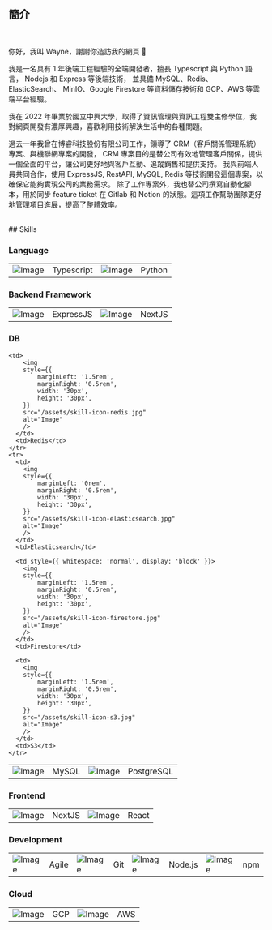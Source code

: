 ## 簡介

<br />
<div style={{textIndent: "2em"}}>

你好，我叫 Wayne，謝謝你造訪我的網頁 👋

我是一名具有 1 年後端工程經驗的全端開發者，擅長 Typescript 與 Python 語言， Nodejs 和 Express 等後端技術，
並具備 MySQL、Redis、ElasticSearch、 MinIO、Google Firestore 等資料儲存技術和 GCP、AWS 等雲端平台經驗。

我在 2022 年畢業於國立中興大學，取得了資訊管理與資訊工程雙主修學位，我對網頁開發有濃厚興趣，喜歡利用技術解決生活中的各種問題。

過去一年我曾在博睿科技股份有限公司工作，領導了 CRM（客戶關係管理系統）專案、與機聯網專案的開發，
CRM 專案目的是替公司有效地管理客戶關係，提供一個全面的平台，讓公司更好地與客戶互動、追蹤銷售和提供支持。
我與前端人員共同合作，使用 ExpressJS, RestAPI, MySQL, Redis 等技術開發這個專案，以確保它能夠實現公司的業務需求。
除了工作專案外，我也替公司撰寫自動化腳本，用於同步 feature ticket 在 Gitlab 和 Notion 的狀態。這項工作幫助團隊更好地管理項目進展，提高了整體效率。

</div>
<br />
## Skills

### Language

<table>
  <tbody>
    <tr>
      <td>
        <img
        style={{
            marginLeft: '0rem',
            marginRight: '0.5rem',
            width: '30px',
            height: '30px',
        }}
        src="/assets/skill-icon-typescript.jpg"
        alt="Image"
        />
      </td>
      <td>Typescript</td>
            <td>
        <img
        style={{
            marginLeft: '1.5rem',
            marginRight: '0.5rem',
            width: '30px',
            height: '30px',
        }}
        src="/assets/skill-icon-python.jpg"
        alt="Image"
        />
      </td>
      <td>Python</td>
    </tr>

  </tbody>
</table>

### Backend Framework

<table>
  <tbody>
    <tr>
      <td>
        <img
        style={{
            marginLeft: '0rem',
            marginRight: '0.5rem',
            width: '30px',
            height: '30px',
        }}
        src="/assets/skill-icon-expressjs.jpg"
        alt="Image"
        />
      </td>
      <td>ExpressJS</td>
            <td>
        <img
        style={{
            marginLeft: '1.5rem',
            marginRight: '0.5rem',
            width: '30px',
            height: '30px',
        }}
        src="/assets/skill-icon-nextjs.jpg"
        alt="Image"
        />
      </td>
      <td>NextJS</td>
    </tr>

  </tbody>
</table>

### DB

<div style={{ overflowX: 'auto' }}><table>
  <tbody>
    <tr>
      <td style={{ whiteSpace: 'normal', display: 'block' }}>
        <img
        style={{
            marginLeft: '0rem',
            marginRight: '0.5rem',
            width: '30px',
            height: '30px',
        }}
        src="/assets/skill-icon-mysql.jpg"
        alt="Image"
        />
      </td>
      <td>MySQL</td>
            <td>
        <img
        style={{
            marginLeft: '1.5rem',
            marginRight: '0.5rem',
            width: '30px',
            height: '30px',
        }}
        src="/assets/skill-icon-postgresql.jpg"
        alt="Image"
        />
      </td>
      <td>PostgreSQL</td>

    <td>
        <img
        style={{
            marginLeft: '1.5rem',
            marginRight: '0.5rem',
            width: '30px',
            height: '30px',
        }}
        src="/assets/skill-icon-redis.jpg"
        alt="Image"
        />
      </td>
      <td>Redis</td>
    </tr>
    <tr>
      <td>
        <img
        style={{
            marginLeft: '0rem',
            marginRight: '0.5rem',
            width: '30px',
            height: '30px',
        }}
        src="/assets/skill-icon-elasticsearch.jpg"
        alt="Image"
        />
      </td>
      <td>Elasticsearch</td>

      <td style={{ whiteSpace: 'normal', display: 'block' }}>
        <img
        style={{
            marginLeft: '1.5rem',
            marginRight: '0.5rem',
            width: '30px',
            height: '30px',
        }}
        src="/assets/skill-icon-firestore.jpg"
        alt="Image"
        />
      </td>
      <td>Firestore</td>

      <td>
        <img
        style={{
            marginLeft: '1.5rem',
            marginRight: '0.5rem',
            width: '30px',
            height: '30px',
        }}
        src="/assets/skill-icon-s3.jpg"
        alt="Image"
        />
      </td>
      <td>S3</td>
    </tr>

  </tbody>
</table>
</div>

### Frontend

<table>
  <tbody>
    <tr>
      <td>
        <img
          style={{
            marginLeft: "0rem",
            marginRight: "0.5rem",
            width: "30px",
            height: "30px",
          }}
          src="/assets/skill-icon-nextjs.jpg"
          alt="Image"
        />
      </td>
      <td>NextJS</td>
      <td>
        <img
          style={{
            marginLeft: "1.5rem",
            marginRight: "0.5rem",
            width: "30px",
            height: "30px",
          }}
          src="/assets/skill-icon-react.jpg"
          alt="Image"
        />
      </td>
      <td>React</td>
    </tr>
  </tbody>
</table>

### Development

<table>
  <tbody>
    <tr>
      <td>
        <img
          style={{
            marginLeft: "0rem",
            marginRight: "0.5rem",
            width: "30px",
            height: "30px",
          }}
          src="/assets/skill-icon-agiledevelopment.jpg"
          alt="Image"
        />
      </td>
      <td>Agile</td>
      <td>
        <img
          style={{
            marginLeft: "1.5rem",
            marginRight: "0.5rem",
            width: "30px",
            height: "30px",
          }}
          src="/assets/skill-icon-git.jpg"
          alt="Image"
        />
      </td>
      <td>Git</td>
      <td>
        <img
          style={{
            marginLeft: "1.5rem",
            marginRight: "0.5rem",
            width: "30px",
            height: "30px",
          }}
          src="/assets/skill-icon-nodejs.jpg"
          alt="Image"
        />
      </td>
      <td>Node.js</td>
      <td>
        <img
          style={{
            marginLeft: "1.5rem",
            marginRight: "0.5rem",
            width: "30px",
            height: "30px",
          }}
          src="/assets/skill-icon-npm.jpg"
          alt="Image"
        />
      </td>
      <td>npm</td>
    </tr>
  </tbody>
</table>

### Cloud

<table>
  <tbody>
    <tr>
      <td>
        <img
          style={{
            marginLeft: "0rem",
            marginRight: "0.5rem",
            width: "30px",
            height: "30px",
          }}
          src="/assets/skill-icon-gcp.jpg"
          alt="Image"
        />
      </td>
      <td>GCP</td>
      <td>
        <img
          style={{
            marginLeft: "1.5rem",
            marginRight: "0.5rem",
            width: "30px",
            height: "30px",
          }}
          src="/assets/skill-icon-aws.jpg"
          alt="Image"
        />
      </td>
      <td>AWS</td>
    </tr>
  </tbody>
</table>